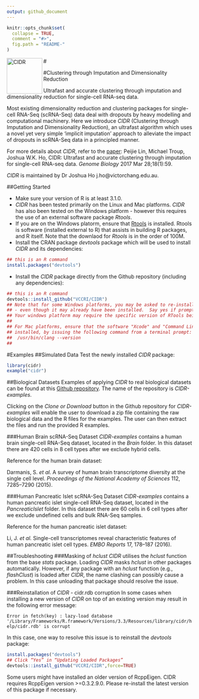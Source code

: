 ```yaml
---
output: github_document
---
```


<!-- README.md is generated from README.Rmd. Please edit that file -->

```r
knitr::opts_chunk$set(
  collapse = TRUE,
  comment = "#>",
  fig.path = "README-"
)
```
#<a href="url"><img src="http://bioinformatics.victorchang.edu.au/projects/cidr/images/cidr_logo.png" align="left" height="96" alt="CIDR"></a>

#Clustering through Imputation and Dimensionality Reduction

Ultrafast and accurate clustering through imputation and dimensionality
reduction for single-cell RNA-seq data.

Most existing dimensionality reduction and clustering packages for single-cell RNA-Seq (scRNA-Seq) data deal with dropouts by heavy modelling and computational machinery. Here we introduce _CIDR_ (Clustering through Imputation and Dimensionality Reduction), an ultrafast
algorithm which uses a novel yet very simple ‘implicit imputation’ approach to alleviate the
impact of dropouts in scRNA-Seq data in a principled manner.

For more details about _CIDR_, refer to the [paper](https://genomebiology.biomedcentral.com/articles/10.1186/s13059-017-1188-0): 
Peijie Lin, Michael Troup, Joshua W.K. Ho, CIDR: Ultrafast and accurate clustering through imputation for single-cell RNA-seq data. _Genome Biology_ 2017 Mar 28;18(1):59.

_CIDR_ is maintained by Dr Joshua Ho j.ho@victorchang.edu.au.

##Getting Started

* Make sure your version of R is at least 3.1.0.
* _CIDR_ has been tested primarily on the Linux and Mac platforms.  _CIDR_ has also been tested on the Windows platform - however this requires the use of an external software package _Rtools_.
* If you are on the Windows platorm, ensure that [Rtools](https://cran.r-project.org/bin/windows/Rtools/) is installed. Rtools is software (installed external to R) that assists in building R packages, and R itself.  Note that the downlaod for _Rtools_ is in the order of 100M.
* Install the CRAN package _devtools_ package which will be used to install _CIDR_ and its dependencies:
```r
## this is an R command
install.packages("devtools")
```

* Install the _CIDR_ package directly from the Github repository (including any dependencies):

```r
## this is an R command
devtools::install_github("VCCRI/CIDR")
## Note that for some Windows platforms, you may be asked to re-install RTools
## - even though it may already have been installed.  Say yes if prompted.
## Your windows platform may require the specific version of RTools being suggested.
##
## For Mac platforms, ensure that the software "Xcode" and "Command Line Tools" are
## installed, by issuing the following command from a terminal prompt:
##  /usr/bin/clang --version
##
```

#Examples
##Simulated Data
Test the newly installed _CIDR_ package:

```r
library(cidr)
example("cidr")
```

##Biological Datasets
Examples of applying _CIDR_ to real biological datasets can be found at this [Github repository](https://github.com/VCCRI/CIDR-examples).  The name of the repository is _CIDR-examples_. 

Clicking on the _Clone or Download_ button in the Github repository for _CIDR-examples_ will enable the user to download a zip file containing the raw biological data and the R files for the examples.  The user can then extract the files and run the provided R examples.

###Human Brain scRNA-Seq Dataset
_CIDR-examples_ contains a human brain single-cell RNA-Seq dataset, located in the _Brain_ folder. In this dataset
there are 420 cells in 8 cell types after we exclude hybrid cells.  

Reference for the human brain dataset:

Darmanis, S. _et al._ A survey of human brain transcriptome diversity at the single cell level.
_Proceedings of the National Academy of Sciences_ 112, 7285–7290 (2015).

###Human Pancreatic Islet scRNA-Seq Dataset
_CIDR-examples_ contains a human pancreatic islet single-cell RNA-Seq dataset, located in the _PancreaticIslet_ folder. In this dataset there are 60 cells in 6 cell types after we exclude undefined cells and bulk RNA-Seq samples.  

Reference for the human pancreatic islet dataset:

Li, J. _et al._ Single-cell transcriptomes reveal characteristic features of human pancreatic islet
cell types. _EMBO Reports_ 17, 178–187 (2016).

##Troubleshooting
###Masking of _hclust_
_CIDR_ utilises the _hclust_ function from the base _stats_ package.  Loading _CIDR_ masks _hclust_ in other packages automatically. 
However, if any package with an _hclust_ function (e.g., _flashClust_) is loaded after _CIDR_, the name clashing can possibly cause a problem.
In this case unloading that package should resolve the issue.

###Reinstallation of _CIDR_ - cidr.rdb corruption
In some cases when installing a new version of _CIDR_ on top of an existing version may result in the following error message:

```Error in fetch(key) : lazy-load database '/Library/Frameworks/R.framework/Versions/3.3/Resources/library/cidr/help/cidr.rdb' is corrupt```

In this case, one way to resolve this issue is to reinstall the _devtools_ package:
```r
install.packages("devtools")
## Click “Yes” in “Updating Loaded Packages”
devtools::install_github("VCCRI/CIDR",force=TRUE)
```
Some users might have installed an older version of RcppEigen. CIDR requires RcppEigen version >=0.3.2.9.0. Please re-install the latest version of this package if necessary.
